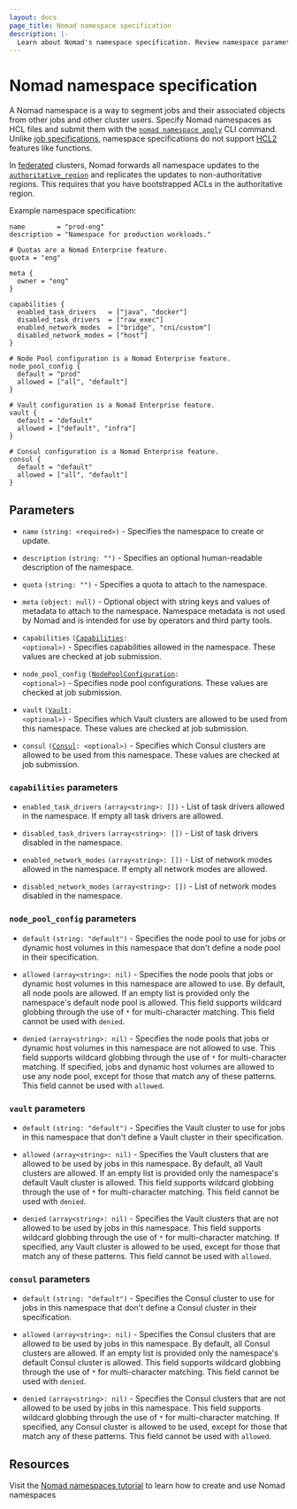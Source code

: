 ```yaml
---
layout: docs
page_title: Nomad namespace specification
description: |-
  Learn about Nomad's namespace specification. Review namespace parameters. Configure capabilities, node pools, Vault, and Consul.
---
```


# Nomad namespace specification

A Nomad namespace is a way to segment jobs and their associated objects from
other jobs and other cluster users. Specify Nomad namespaces as HCL files and
submit them with the [`nomad namespace apply`][cli_ns_apply] CLI command.
Unlike [job specifications][jobspecs], namespace specifications do not support
[HCL2][hcl2] features like functions.

In [federated][] clusters, Nomad forwards all namespace updates to the
[`authoritative_region`][] and replicates the updates to non-authoritative
regions. This requires that you have bootstrapped ACLs in the authoritative
region.

Example namespace specification:

```hcl
name        = "prod-eng"
description = "Namespace for production workloads."

# Quotas are a Nomad Enterprise feature.
quota = "eng"

meta {
  owner = "eng"
}

capabilities {
  enabled_task_drivers   = ["java", "docker"]
  disabled_task_drivers  = ["raw_exec"]
  enabled_network_modes  = ["bridge", "cni/custom"]
  disabled_network_modes = ["host"]
}

# Node Pool configuration is a Nomad Enterprise feature.
node_pool_config {
  default = "prod"
  allowed = ["all", "default"]
}

# Vault configuration is a Nomad Enterprise feature.
vault {
  default = "default"
  allowed = ["default", "infra"]
}

# Consul configuration is a Nomad Enterprise feature.
consul {
  default = "default"
  allowed = ["all", "default"]
}
```

## Parameters

- `name` `(string: <required>)` - Specifies the namespace to create or update.

- `description` `(string: "")` - Specifies an optional human-readable
  description of the namespace.

- `quota` `(string: "")` <EnterpriseAlert inline /> - Specifies a quota to
  attach to the namespace.

- `meta` `(object: null)` - Optional object with string keys and values of
  metadata to attach to the namespace. Namespace metadata is not used by Nomad
  and is intended for use by operators and third party tools.

- `capabilities` <code>([Capabilities](#capabilities-parameters): &lt;optional&gt;)</code> -
  Specifies capabilities allowed in the namespace. These values are checked at
  job submission.

- `node_pool_config` <code>([NodePoolConfiguration](#node_pool_config-parameters): &lt;optional&gt;)</code> <EnterpriseAlert inline /> -
  Specifies node pool configurations. These values are checked at job
  submission.

- `vault` <code>([Vault](#vault-parameters): &lt;optional&gt;)</code> <EnterpriseAlert inline /> -
  Specifies which Vault clusters are allowed to be used from this
  namespace. These values are checked at job submission.

- `consul` <code>([Consul](#consul-parameters): &lt;optional&gt;)</code> <EnterpriseAlert inline /> -
  Specifies which Consul clusters are allowed to be used from this
  namespace. These values are checked at job submission.

### `capabilities` parameters

- `enabled_task_drivers` `(array<string>: [])` - List of task drivers allowed
  in the namespace. If empty all task drivers are allowed.

- `disabled_task_drivers` `(array<string>: [])` - List of task drivers disabled
  in the namespace.

- `enabled_network_modes` `(array<string>: [])` - List of network modes allowed
  in the namespace. If empty all network modes are allowed.

- `disabled_network_modes` `(array<string>: [])` - List of network modes disabled
  in the namespace.

### `node_pool_config` parameters <EnterpriseAlert inline />

- `default` `(string: "default")` - Specifies the node pool to use for jobs or
  dynamic host volumes in this namespace that don't define a node pool in their
  specification.

- `allowed` `(array<string>: nil)` - Specifies the node pools that jobs or
  dynamic host volumes in this namespace are allowed to use. By default, all
  node pools are allowed. If an empty list is provided only the namespace's
  default node pool is allowed. This field supports wildcard globbing through
  the use of `*` for multi-character matching. This field cannot be used with
  `denied`.

- `denied` `(array<string>: nil)` - Specifies the node pools that jobs or
  dynamic host volumes in this namespace are not allowed to use. This field
  supports wildcard globbing through the use of `*` for multi-character
  matching. If specified, jobs and dynamic host volumes are allowed to use any
  node pool, except for those that match any of these patterns. This field
  cannot be used with `allowed`.

### `vault` parameters <EnterpriseAlert inline />

- `default` `(string: "default")` - Specifies the Vault cluster to use for jobs
  in this namespace that don't define a Vault cluster in their specification.

- `allowed` `(array<string>: nil)` - Specifies the Vault clusters that are
  allowed to be used by jobs in this namespace. By default, all Vault clusters
  are allowed.  If an empty list is provided only the namespace's default Vault
  cluster is allowed. This field supports wildcard globbing through the use of
  `*` for multi-character matching. This field cannot be used with `denied`.

- `denied` `(array<string>: nil)` - Specifies the Vault clusters that are not
  allowed to be used by jobs in this namespace. This field supports wildcard
  globbing through the use of `*` for multi-character matching. If specified,
  any Vault cluster is allowed to be used, except for those that match any of
  these patterns. This field cannot be used with `allowed`.

### `consul` parameters <EnterpriseAlert inline />

- `default` `(string: "default")` - Specifies the Consul cluster to use for jobs
  in this namespace that don't define a Consul cluster in their specification.

- `allowed` `(array<string>: nil)` - Specifies the Consul clusters that are
  allowed to be used by jobs in this namespace. By default, all Consul clusters
  are allowed.  If an empty list is provided only the namespace's default Consul
  cluster is allowed. This field supports wildcard globbing through the use of
  `*` for multi-character matching. This field cannot be used with `denied`.

- `denied` `(array<string>: nil)` - Specifies the Consul clusters that are not
  allowed to be used by jobs in this namespace. This field supports wildcard
  globbing through the use of `*` for multi-character matching. If specified,
  any Consul cluster is allowed to be used, except for those that match any of
  these patterns. This field cannot be used with `allowed`.

## Resources

Visit the [Nomad namespaces
tutorial](/nomad/tutorials/manage-clusters/namespaces) to learn how to create
and use Nomad namespaces

[cli_ns_apply]: /nomad/commands/namespace/apply
[hcl2]: /nomad/docs/reference/hcl2
[jobspecs]: /nomad/docs/job-specification
[federated]: /nomad/tutorials/manage-clusters/federation
[`authoritative_region`]: /nomad/docs/configuration/server#authoritative_region
